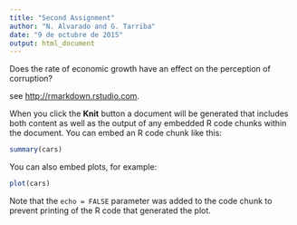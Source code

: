 ```yaml
---
title: "Second Assignment"
author: "N. Alvarado and G. Tarriba"
date: "9 de octubre de 2015"
output: html_document
---
```

Does the rate of economic growth have an effect on the perception of corruption?

see <http://rmarkdown.rstudio.com>.

When you click the **Knit** button a document will be generated that includes both content as well as the output of any embedded R code chunks within the document. You can embed an R code chunk like this:

```r
summary(cars)
```

You can also embed plots, for example:

```r
plot(cars)
```

Note that the `echo = FALSE` parameter was added to the code chunk to prevent printing of the R code that generated the plot.
